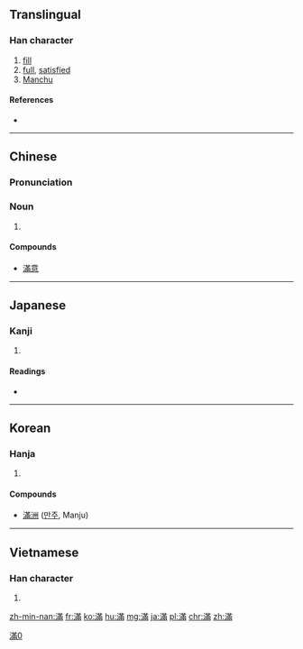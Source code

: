 {{also|满|満}}
==Translingual==
{{ja-forms|[[満]]|[[满]]|滿}}

===Han character===
{{Han char|rn=85|rad=水|as=11|sn=14|four=3412<sub>7</sub>|canj=水廿中月 (ETLB)|ids=⿰[[氵]][[㒼]]}}

# [[fill]]
# [[full]], [[satisfied]]
# [[Manchu]]

====References====
* {{Han ref|kx=0644.180|dkj=18099|dj=1052.030|hdz=31714.010|uh=6EFF|ud=28415|bh=BAA1|bd=47777}}

[[Category:CJKV characters simplified differently in Japan and China|滿0]]

----
==Chinese==
{{zh-forms|s=满}}

===Pronunciation===
{{zh-pron
|m=mǎn
|c=mun5
|h=pfs=mân
|mn=boán/móa
|cat=n
}}

===Noun===
{{zh-noun}}

# 

====Compounds====
* [[滿意]]

----

==Japanese==

===Kanji===
{{ja-kanji|grade=|rs=水11|style=ky|shin=満}}

# {{defn|lang=ja|sort=水11}}

====Readings====
* {{ja-readings|on=[[まん]] (man), [[ばん]] (ban)|kun=[[みちる]] (michiru), [[みたす]] (mitasu)}}

----

==Korean==

===Hanja===
{{ko-hanja|hangeul=만|eumhun=|rv=man|mr=man|y=man}}

# {{defn|lang=ko|sort=水11}}

====Compounds====
* [[滿洲]] ([[만주]], Manju)

----

==Vietnamese==

===Han character===
{{vi-hantu|[[mãn]], [[mởn]], [[mớn]]|rs=水11}}

# {{defn|lang=vi|sort=水11}}

[[zh-min-nan:滿]]
[[fr:滿]]
[[ko:滿]]
[[hu:滿]]
[[mg:滿]]
[[ja:滿]]
[[pl:滿]]
[[chr:滿]]
[[zh:滿]]